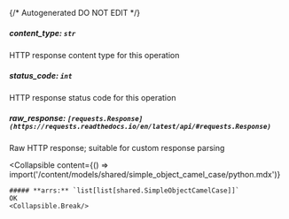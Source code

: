 {/* Autogenerated DO NOT EDIT  */}

##### **content_type:** `str`
HTTP response content type for this operation

##### **status_code:** `int`
HTTP response status code for this operation

##### **raw_response:** `[requests.Response](https://requests.readthedocs.io/en/latest/api/#requests.Response)`
Raw HTTP response; suitable for custom response parsing

<Collapsible
    content={() => import('/content/models/shared/simple_object_camel_case/python.mdx')}
>
    ##### **arrs:** `list[list[shared.SimpleObjectCamelCase]]`
    OK
    <Collapsible.Break/>
</Collapsible>

